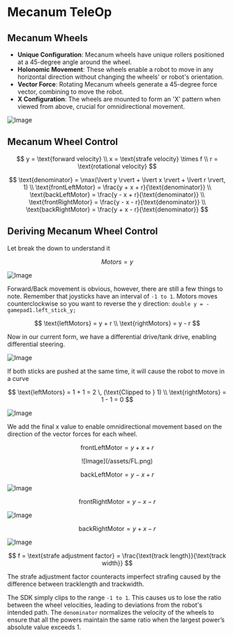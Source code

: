 # Mecanum TeleOp

## Mecanum Wheels

- **Unique Configuration**: Mecanum wheels have unique rollers positioned at a 45-degree angle around the wheel.
- **Holonomic Movement**: These wheels enable a robot to move in any horizontal direction without changing the wheels' or robot's orientation.
- **Vector Force**: Rotating Mecanum wheels generate a 45-degree force vector, combining to move the robot.
- **X Configuration**: The wheels are mounted to form an 'X' pattern when viewed from above, crucial for omnidirectional movement.

![Image](/assets/mecanumDirections.png)

## Mecanum Wheel Control

$$
y = \text{forward velocity} \\
x = \text{strafe velocity} \times f \\
r = \text{rotational velocity}
$$

$$
\text{denominator} = \max(\lvert y \rvert + \lvert x \rvert + \lvert r \rvert, 1) \\
\text{frontLeftMotor} = \frac{y + x + r}{\text{denominator}} \\
\text{backLeftMotor} = \frac{y - x + r}{\text{denominator}} \\
\text{frontRightMotor} = \frac{y - x - r}{\text{denominator}} \\
\text{backRightMotor} = \frac{y + x - r}{\text{denominator}}
$$

## Deriving Mecanum Wheel Control

Let break the down to understand it

$$ Motors = y $$

![Image](/assets/forward_backward.png)

Forward/Back movement is obvious, however, there are still a few things to note. Remember that joysticks have an interval of `-1 to 1`. Motors moves counterclockwise so you want to reverse the y direction: `double y = -gamepad1.left_stick_y;`

$$
\text{leftMotors} = y + r \\
\text{rightMotors} = y - r
$$

Now in our current form, we have a differential drive/tank drive, enabling differential steering.

![Image](/assets/rotation.png)

If both sticks are pushed at the same time, it will cause the robot to move in a curve

$$
\text{leftMotors} = 1 + 1 = 2 \, (\text{Clipped to } 1) \\
\text{rightMotors} = 1 - 1 = 0
$$

![Image](/assets/curve.png)

We add the final x value to enable omnidirectional movement based on the direction of the vector forces for each wheel.

$$ \text{frontLeftMotor} = y + x + r $$

<div style="text-align: center;">![Image](/assets/FL.png)</div>

$$ \text{backLeftMotor} = y - x + r $$

![Image](/assets/BL.png)

$$ \text{frontRightMotor} = y - x - r $$

![Image](/assets/FR.png)

$$ \text{backRightMotor} = y + x - r $$

![Image](/assets/BR.png)

$$
f = \text{strafe adjustment factor} = \frac{\text{track length}}{\text{track width}}
$$

The strafe adjustment factor counteracts imperfect strafing caused by the difference between tracklength and trackwidth.

The SDK simply clips to the range `-1 to 1`. This causes us to lose the ratio between the wheel velocities, leading to deviations from the robot's intended path. The `denominator` normalizes the velocity of the wheels to ensure that all the powers maintain the same ratio when the largest power’s absolute value exceeds 1.
